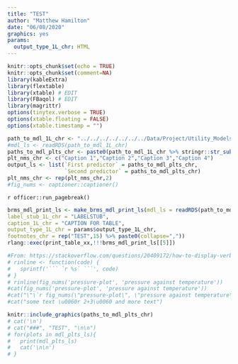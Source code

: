 ```yaml
---
title: "TEST"
author: "Matthew Hamilton"
date: "06/08/2020"
graphics: yes
params:
  output_type_1L_chr: HTML
---
```


```r
knitr::opts_chunk$set(echo = TRUE)
knitr::opts_chunk$set(comment=NA)
library(kableExtra)
library(flextable)
library(xtable) # EDIT
library(FBaqol) # EDIT
library(magrittr)
options(tinytex.verbose = TRUE)
options(xtable.floating = FALSE)
options(xtable.timestamp = "")
```

```r
path_to_mdl_1L_chr <- "../../../../../../../Data/Project/Utility_Models/PHQ9_CLL_TFN.RDS" #PHQ9_GSN_LOG.RDS
#mdl_ls <- readRDS(path_to_mdl_1L_chr)
paths_to_mdl_plts_chr <- paste0(path_to_mdl_1L_chr %>% stringr::str_sub(end=-5), paste0("_",c("coefs","hetg", "dnst","sctr_plt"),".png"))
plt_nms_chr <- c("Caption 1","Caption 2","Caption 3","Caption 4")
output_ls <- list(`First predictor` = paths_to_mdl_plts_chr,
                  `Second predictor` = paths_to_mdl_plts_chr)
plt_nms_chr <- rep(plt_nms_chr,2)
#fig_nums <- captioner::captioner()
```


`r officer::run_pagebreak()`
\newpage

<!-- \blandscape -->

```r
brms_mdl_print_ls <- make_brms_mdl_print_ls(mdl_ls = readRDS(path_to_mdl_1L_chr),
label_stub_1L_chr = "LABELSTUB",
caption_1L_chr = "CAPTION FOR TABLE",
output_type_1L_chr = params$output_type_1L_chr,
footnotes_chr = rep("TEST",15) %>% paste0(collapse=",")) 
rlang::exec(print_table_xx,!!!brms_mdl_print_ls[[5]])
```

<!-- \elandscape -->
<!-- \newpage -->
```r
#From: https://stackoverflow.com/questions/20409172/how-to-display-verbatim-inline-r-code-with-backticks-using-rmarkdown
# rinline <- function(code) { 
#   sprintf('``` `r %s` ```', code)
# }
# rinline(fig_nums('pressure-plot', 'pressure against temperature'))
#cat(fig_nums('pressure-plot', 'pressure against temperature'))
#cat("\"\`r fig_nums(\"pressure-plot\", \"pressure against temperature\")\`\"")
#cat("some text \u0060r 2+3\u0060 and more text")
```

<!-- `r fig_nums("lab1", display = "cite")` -->
 
```r
knitr::include_graphics(paths_to_mdl_plts_chr)
# cat('\n')
# cat("###", "TEST", "\n\n")
# for(plots in mdl_plts_ls){
#   print(mdl_plts_ls)
#   cat('\n\n')
# }
```
